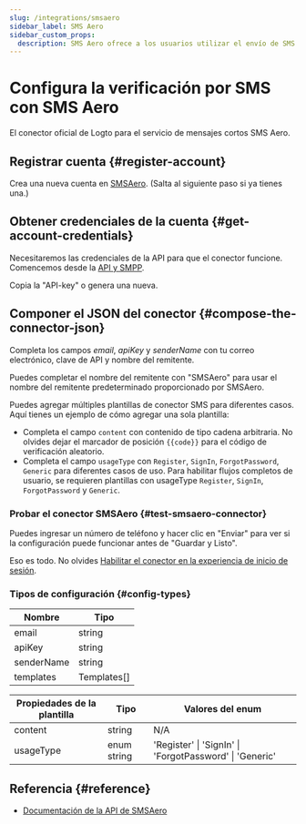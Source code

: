 ```yaml
---
slug: /integrations/smsaero
sidebar_label: SMS Aero
sidebar_custom_props:
  description: SMS Aero ofrece a los usuarios utilizar el envío de SMS en 5 minutos sin necesidad de ver el contrato. A los desarrolladores se les ofrece una API conveniente con clases accesibles y soporte de chat 24x7.
---
```



# Configura la verificación por SMS con SMS Aero

El conector oficial de Logto para el servicio de mensajes cortos SMS Aero.

<GuideTip />

## Registrar cuenta \{#register-account}

Crea una nueva cuenta en [SMSAero](https://smsaero.ru/). (Salta al siguiente paso si ya tienes una.)

## Obtener credenciales de la cuenta \{#get-account-credentials}

Necesitaremos las credenciales de la API para que el conector funcione. Comencemos desde
la [API y SMPP](https://smsaero.ru/cabinet/settings/apikey/).

Copia la "API-key" o genera una nueva.

## Componer el JSON del conector \{#compose-the-connector-json}

Completa los campos _email_, _apiKey_ y _senderName_ con tu correo electrónico, clave de API y nombre del remitente.

Puedes completar el nombre del remitente con "SMSAero" para usar el nombre del remitente predeterminado proporcionado por SMSAero.

Puedes agregar múltiples plantillas de conector SMS para diferentes casos. Aquí tienes un ejemplo de cómo agregar una sola plantilla:

- Completa el campo `content` con contenido de tipo cadena arbitraria. No olvides dejar el marcador de posición `{{code}}` para
  el código de verificación aleatorio.
- Completa el campo `usageType` con `Register`, `SignIn`, `ForgotPassword`, `Generic` para diferentes casos de uso.
  Para habilitar flujos completos de usuario, se requieren plantillas con usageType `Register`, `SignIn`, `ForgotPassword` y `Generic`.

### Probar el conector SMSAero \{#test-smsaero-connector}

Puedes ingresar un número de teléfono y hacer clic en "Enviar" para ver si la configuración puede funcionar antes de "Guardar y Listo".

Eso es todo. No olvides
[Habilitar el conector en la experiencia de inicio de sesión](/connectors/sms-connectors/#enable-phone-number-sign-up-or-sign-in).

### Tipos de configuración \{#config-types}

| Nombre     | Tipo        |
| ---------- | ----------- |
| email      | string      |
| apiKey     | string      |
| senderName | string      |
| templates  | Templates[] |

| Propiedades de la plantilla | Tipo        | Valores del enum                                        |
| --------------------------- | ----------- | ------------------------------------------------------- |
| content                     | string      | N/A                                                     |
| usageType                   | enum string | 'Register' \| 'SignIn' \| 'ForgotPassword' \| 'Generic' |

## Referencia \{#reference}

- [Documentación de la API de SMSAero](https://smsaero.ru/integration/documentation/api/)
